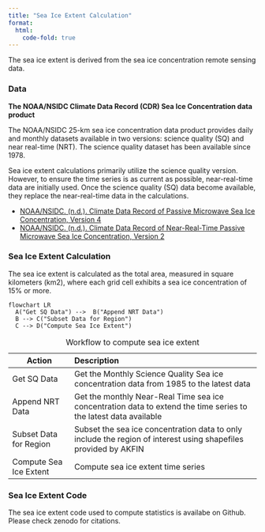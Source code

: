```yaml
---
title: "Sea Ice Extent Calculation"
format: 
  html:
    code-fold: true
---
```


The sea ice extent is derived from the sea ice concentration remote sensing data. 


### Data

**The NOAA/NSIDC Climate Data Record (CDR) Sea Ice Concentration data product**


The NOAA/NSIDC 25-km sea ice concentration data product provides 
daily and monthly datasets available in two versions: science quality (SQ)
and near real-time (NRT). The science quality dataset has been available since 1978.

Sea ice extent calculations primarily utilize the science quality 
version. However, to ensure the time series is as current as possible, 
near-real-time data are initially used. Once the science quality (SQ) 
data become available, they replace the near-real-time data in the calculations.


* [NOAA/NSIDC. (n.d.). Climate Data Record of Passive Microwave Sea Ice Concentration, Version 4](https://polarwatch.noaa.gov/catalog/ice-sq-nh-nsidc-cdr-v4/preview/?dataset=monthly&var=cdr_seaice_conc_monthly&time_min=2023-12-01T00:00:00Z&time_max=2023-12-01T00:00:00Z&proj=epsg3413&colorBar=KT_ice,,,0,1,)
* [NOAA/NSIDC. (n.d.). Climate Data Record of Near-Real-Time Passive Microwave Sea Ice Concentration, Version 2](https://polarwatch.noaa.gov/catalog/ice-nrt-nh-nsidc-cdr-v2/preview/?dataset=monthly&var=cdr_seaice_conc_monthly&time_min=2024-03-01T00:00:00Z&time_max=2024-03-01T00:00:00Z&proj=epsg3413&colorBar=KT_ice,,,0,1,)

### Sea Ice Extent Calculation

The sea ice extent is calculated as the total area, measured in square kilometers (km2), 
where each grid cell exhibits a sea ice concentration of 15% or more.

```mermaid
flowchart LR
  A("Get SQ Data") -->  B("Append NRT Data")
  B --> C("Subset Data for Region") 
  C --> D("Compute Sea Ice Extent")
```

| Action | Description |  
|--|:-----| 
| Get SQ Data      | Get the Monthly Science Quality Sea ice concentration data from 1985 to the latest data    |  
| Append NRT Data     | Get the monthly Near-Real Time sea ice concentration data to extend the time series to the latest data available   |   
| Subset Data for Region       | Subset the sea ice concentration data to only include the region of interest using shapefiles provided by AKFIN    |   
| Compute Sea Ice Extent       | Compute sea ice extent time series    |   

: Workflow to compute sea ice extent

### Sea Ice Extent Code 

The sea ice extent code used to compute statistics is availabe on Github. 
Please check zenodo for citations.
